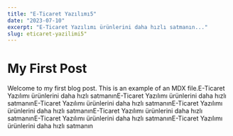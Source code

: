 ```yaml
---
title: "E-Ticaret Yazılımı5"
date: "2023-07-10"
excerpt: "E-Ticaret Yazılımı ürünlerini daha hızlı satmanın..."
slug: eticaret-yazilimi5"
---
```


# My First Post

Welcome to my first blog post. This is an example of an MDX file.E-Ticaret Yazılımı ürünlerini daha hızlı satmanınE-Ticaret Yazılımı ürünlerini daha hızlı satmanınE-Ticaret Yazılımı ürünlerini daha hızlı satmanınE-Ticaret Yazılımı ürünlerini daha hızlı satmanınE-Ticaret Yazılımı ürünlerini daha hızlı satmanınE-Ticaret Yazılımı ürünlerini daha hızlı satmanınE-Ticaret Yazılımı ürünlerini daha hızlı satmanın
